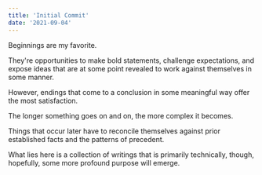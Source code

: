 ```yaml
---
title: 'Initial Commit'
date: '2021-09-04'
---
```


Beginnings are my favorite.

They're opportunities to make bold statements, challenge expectations, and expose ideas that are at some point revealed to work against themselves in some manner.

However, endings that come to a conclusion in some meaningful way offer the most satisfaction.

The longer something goes on and on, the more complex it becomes.

Things that occur later have to reconcile themselves against prior established facts and the patterns of precedent.

What lies here is a collection of writings that is primarily technically, though, hopefully, some more profound purpose will emerge.

<!---What lies here is a collection of writings that is primarily technically, though, hopefully, some more profound purpose will emerge.
-->

<!---Things that occur later have to reconcile themselves against prior established facts and the patterns of precedent.-->

<!---The longer something goes on and on, the more complex it becomes.-->

<!---However, endings that come to a conclusion in some meaningful way offer the most satisfaction.-->

<!---They're opportunities to make bold statements, challenge expectations, and expose ideas that are at some point revealed to work against themselves in some manner.-->

<!---Beginnings are my favorite.-->
